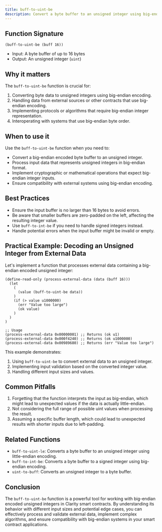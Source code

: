 ```yaml
---
title: buff-to-uint-be
description: Convert a byte buffer to an unsigned integer using big-endian encoding in Clarity smart contracts.
---
```


## Function Signature

```clarity
(buff-to-uint-be (buff 16))
```

- Input: A byte buffer of up to 16 bytes
- Output: An unsigned integer (`uint`)

## Why it matters

The `buff-to-uint-be` function is crucial for:

1. Converting byte data to unsigned integers using big-endian encoding.
2. Handling data from external sources or other contracts that use big-endian encoding.
3. Implementing protocols or algorithms that require big-endian integer representation.
4. Interoperating with systems that use big-endian byte order.

## When to use it

Use the `buff-to-uint-be` function when you need to:

- Convert a big-endian encoded byte buffer to an unsigned integer.
- Process input data that represents unsigned integers in big-endian format.
- Implement cryptographic or mathematical operations that expect big-endian integer inputs.
- Ensure compatibility with external systems using big-endian encoding.

## Best Practices

- Ensure the input buffer is no larger than 16 bytes to avoid errors.
- Be aware that smaller buffers are zero-padded on the left, affecting the resulting integer value.
- Use `buff-to-int-be` if you need to handle signed integers instead.
- Handle potential errors when the input buffer might be invalid or empty.

## Practical Example: Decoding an Unsigned Integer from External Data

Let's implement a function that processes external data containing a big-endian encoded unsigned integer:

```clarity
(define-read-only (process-external-data (data (buff 16)))
  (let
    (
      (value (buff-to-uint-be data))
    )
    (if (> value u1000000)
      (err "Value too large")
      (ok value)
    )
  )
)

;; Usage
(process-external-data 0x00000001) ;; Returns (ok u1)
(process-external-data 0x000f4240) ;; Returns (ok u1000000)
(process-external-data 0x00989680) ;; Returns (err "Value too large")
```

This example demonstrates:
1. Using `buff-to-uint-be` to convert external data to an unsigned integer.
2. Implementing input validation based on the converted integer value.
3. Handling different input sizes and values.

## Common Pitfalls

1. Forgetting that the function interprets the input as big-endian, which might lead to unexpected values if the data is actually little-endian.
2. Not considering the full range of possible uint values when processing the result.
3. Assuming a specific buffer length, which could lead to unexpected results with shorter inputs due to left-padding.

## Related Functions

- `buff-to-uint-le`: Converts a byte buffer to an unsigned integer using little-endian encoding.
- `buff-to-int-be`: Converts a byte buffer to a signed integer using big-endian encoding.
- `uint-to-buff`: Converts an unsigned integer to a byte buffer.

## Conclusion

The `buff-to-uint-be` function is a powerful tool for working with big-endian encoded unsigned integers in Clarity smart contracts. By understanding its behavior with different input sizes and potential edge cases, you can effectively process and validate external data, implement complex algorithms, and ensure compatibility with big-endian systems in your smart contract applications.
